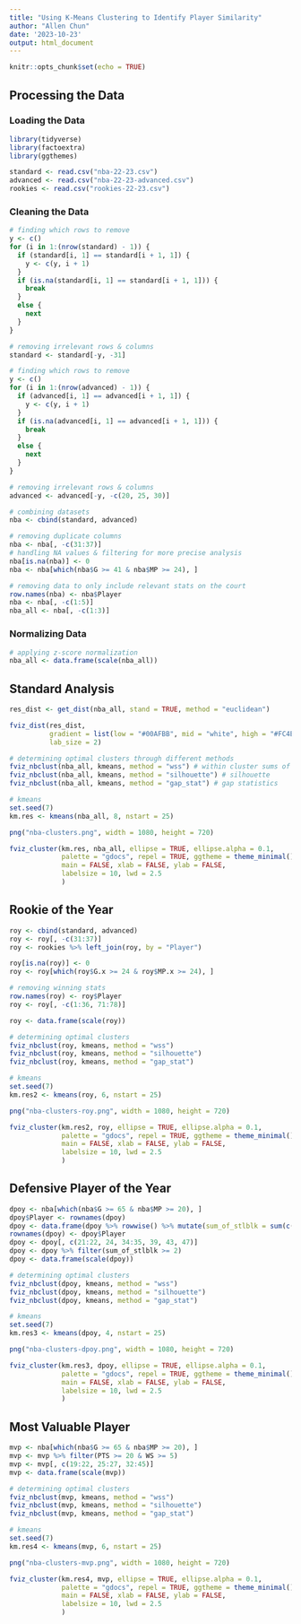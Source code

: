 ```yaml
---
title: "Using K-Means Clustering to Identify Player Similarity"
author: "Allen Chun"
date: '2023-10-23'
output: html_document
---
```


```r
knitr::opts_chunk$set(echo = TRUE)
```

## Processing the Data

### Loading the Data

```r
library(tidyverse)
library(factoextra)
library(ggthemes)
```

```r
standard <- read.csv("nba-22-23.csv")
advanced <- read.csv("nba-22-23-advanced.csv")
rookies <- read.csv("rookies-22-23.csv")
```

### Cleaning the Data

```r
# finding which rows to remove
y <- c()
for (i in 1:(nrow(standard) - 1)) {
  if (standard[i, 1] == standard[i + 1, 1]) {
    y <- c(y, i + 1)
  }
  if (is.na(standard[i, 1] == standard[i + 1, 1])) {
    break
  }
  else {
    next
  }
}
```

```r
# removing irrelevant rows & columns
standard <- standard[-y, -31]
```

```r
# finding which rows to remove
y <- c()
for (i in 1:(nrow(advanced) - 1)) {
  if (advanced[i, 1] == advanced[i + 1, 1]) {
    y <- c(y, i + 1)
  }
  if (is.na(advanced[i, 1] == advanced[i + 1, 1])) {
    break
  }
  else {
    next
  }
}
```

```r
# removing irrelevant rows & columns
advanced <- advanced[-y, -c(20, 25, 30)]
```

```r
# combining datasets
nba <- cbind(standard, advanced)
```

```r
# removing duplicate columns
nba <- nba[, -c(31:37)]
# handling NA values & filtering for more precise analysis
nba[is.na(nba)] <- 0
nba <- nba[which(nba$G >= 41 & nba$MP >= 24), ]
```

```r
# removing data to only include relevant stats on the court
row.names(nba) <- nba$Player 
nba <- nba[, -c(1:5)]
nba_all <- nba[, -c(1:3)]
```

### Normalizing Data

```r
# applying z-score normalization
nba_all <- data.frame(scale(nba_all))
```

## Standard Analysis

```r
res_dist <- get_dist(nba_all, stand = TRUE, method = "euclidean")
```

```r
fviz_dist(res_dist,
          gradient = list(low = "#00AFBB", mid = "white", high = "#FC4E07"), 
          lab_size = 2)
```

```r
# determining optimal clusters through different methods
fviz_nbclust(nba_all, kmeans, method = "wss") # within cluster sums of squares
fviz_nbclust(nba_all, kmeans, method = "silhouette") # silhouette
fviz_nbclust(nba_all, kmeans, method = "gap_stat") # gap statistics
```

```r
# kmeans
set.seed(7)
km.res <- kmeans(nba_all, 8, nstart = 25)
```

```r
png("nba-clusters.png", width = 1080, height = 720)

fviz_cluster(km.res, nba_all, ellipse = TRUE, ellipse.alpha = 0.1,
             palette = "gdocs", repel = TRUE, ggtheme = theme_minimal(), 
             main = FALSE, xlab = FALSE, ylab = FALSE,
             labelsize = 10, lwd = 2.5
             )
```

## Rookie of the Year

```r
roy <- cbind(standard, advanced)
roy <- roy[, -c(31:37)]
roy <- rookies %>% left_join(roy, by = "Player")
```

```r
roy[is.na(roy)] <- 0
roy <- roy[which(roy$G.x >= 24 & roy$MP.x >= 24), ]
```

```r
# removing winning stats
row.names(roy) <- roy$Player 
roy <- roy[, -c(1:36, 71:78)]
```

```r
roy <- data.frame(scale(roy))
```

```r
# determining optimal clusters
fviz_nbclust(roy, kmeans, method = "wss")
fviz_nbclust(roy, kmeans, method = "silhouette")
fviz_nbclust(roy, kmeans, method = "gap_stat")
```

```r
# kmeans
set.seed(7)
km.res2 <- kmeans(roy, 6, nstart = 25)
```

```r
png("nba-clusters-roy.png", width = 1080, height = 720)

fviz_cluster(km.res2, roy, ellipse = TRUE, ellipse.alpha = 0.1,
             palette = "gdocs", repel = TRUE, ggtheme = theme_minimal(), 
             main = FALSE, xlab = FALSE, ylab = FALSE,
             labelsize = 10, lwd = 2.5
             )
```

## Defensive Player of the Year

```r
dpoy <- nba[which(nba$G >= 65 & nba$MP >= 20), ]
dpoy$Player <- rownames(dpoy)
dpoy <- data.frame(dpoy %>% rowwise() %>% mutate(sum_of_stlblk = sum(c(STL, BLK))))
rownames(dpoy) <- dpoy$Player
dpoy <- dpoy[, c(21:22, 24, 34:35, 39, 43, 47)]
dpoy <- dpoy %>% filter(sum_of_stlblk >= 2)
dpoy <- data.frame(scale(dpoy))
```

```r
# determining optimal clusters
fviz_nbclust(dpoy, kmeans, method = "wss")
fviz_nbclust(dpoy, kmeans, method = "silhouette")
fviz_nbclust(dpoy, kmeans, method = "gap_stat")
```

```r
# kmeans
set.seed(7)
km.res3 <- kmeans(dpoy, 4, nstart = 25)
```

```r
png("nba-clusters-dpoy.png", width = 1080, height = 720)

fviz_cluster(km.res3, dpoy, ellipse = TRUE, ellipse.alpha = 0.1,
             palette = "gdocs", repel = TRUE, ggtheme = theme_minimal(), 
             main = FALSE, xlab = FALSE, ylab = FALSE,
             labelsize = 10, lwd = 2.5
             )
```

## Most Valuable Player

```r
mvp <- nba[which(nba$G >= 65 & nba$MP >= 20), ]
mvp <- mvp %>% filter(PTS >= 20 & WS >= 5)
mvp <- mvp[, c(19:22, 25:27, 32:45)]
mvp <- data.frame(scale(mvp))
```

```r
# determining optimal clusters
fviz_nbclust(mvp, kmeans, method = "wss")
fviz_nbclust(mvp, kmeans, method = "silhouette")
fviz_nbclust(mvp, kmeans, method = "gap_stat")
```

```r
# kmeans
set.seed(7)
km.res4 <- kmeans(mvp, 6, nstart = 25)
```

```r
png("nba-clusters-mvp.png", width = 1080, height = 720)

fviz_cluster(km.res4, mvp, ellipse = TRUE, ellipse.alpha = 0.1,
             palette = "gdocs", repel = TRUE, ggtheme = theme_minimal(), 
             main = FALSE, xlab = FALSE, ylab = FALSE,
             labelsize = 10, lwd = 2.5
             )
```




